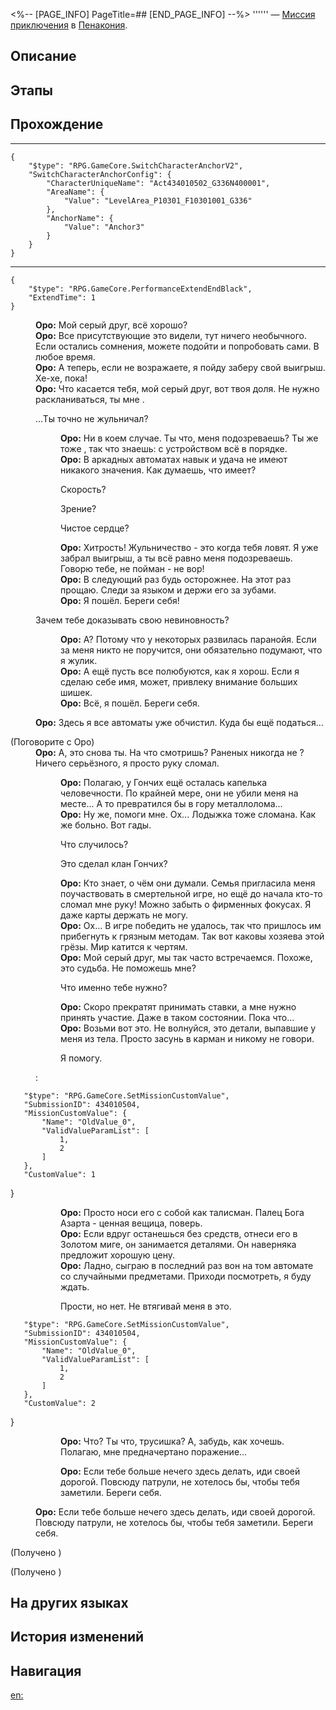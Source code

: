 <%-- [PAGE_INFO]
PageTitle=##
[END_PAGE_INFO] --%>
{{Дополнить|Диалоги.}}
{{Миссия Инфобокс
|id              = 4340105
|Название        = 
|Изображение     = Миссия .png
|Тип             = Миссия приключения
|Событие         = 
|Глава           = 
|Условия         = Завершена [[Миссия Освоения]] «[[Ночь по имени Нежность]]»
|Персонажи       = Оро; Первопроходец
|СтартЛокация    = [[Пенакония]] — [[Золотой миг]]
|Мир             = Пенакония
|Предыдущая      = 
|Следующая       = 
|Награды         = 
}}
'''''' — [[Миссия приключения]] в [[Пенакония]].

==Описание==
{{Описание|<!--официальное описание из Перекрёстка судеб-->}}

==Этапы==


==Прохождение==
{{Дополнить}}

----
<pre>{
	"$type": "RPG.GameCore.SwitchCharacterAnchorV2",
	"SwitchCharacterAnchorConfig": {
		"CharacterUniqueName": "Act434010502_G336N400001",
		"AreaName": {
			"Value": "LevelArea_P10301_F10301001_G336"
		},
		"AnchorName": {
			"Value": "Anchor3"
		}
	}
}</pre>
----
<pre>{
	"$type": "RPG.GameCore.PerformanceExtendEndBlack",
	"ExtendTime": 1
}</pre>
:'''Оро:''' Мой серый друг, всё хорошо?
:'''Оро:''' Все присутствующие это видели, тут ничего необычного. Если остались сомнения, можете подойти и попробовать сами. В любое время.
:'''Оро:''' А теперь, если не возражаете, я пойду заберу свой выигрыш. Хе-хе, пока!
:'''Оро:''' Что касается тебя, мой серый друг, вот твоя доля. Не нужно раскланиваться, ты мне {{MC|ж=помогла|м=помог}}.
:{{Диалог|Стрелка}} ...Ты точно не жульничал?
::'''Оро:''' Ни в коем случае. Ты что, меня подозреваешь? Ты же тоже {{MC|ж=играла|м=играл}}, так что знаешь: с устройством всё в порядке.
::'''Оро:''' В аркадных автоматах навык и удача не имеют никакого значения. Как думаешь, что имеет?
::{{Диалог|Стрелка}} Скорость?
::{{Диалог|Стрелка}} Зрение?
::{{Диалог|Стрелка}} Чистое сердце?
::'''Оро:''' Хитрость! Жульничество - это когда тебя ловят. Я уже забрал выигрыш, а ты всё равно меня подозреваешь. Говорю тебе, не пойман - не вор!
::'''Оро:''' В следующий раз будь осторожнее. На этот раз прощаю. Следи за языком и держи его за зубами.
::'''Оро:''' Я пошёл. Береги себя!
:{{Диалог|Стрелка}} Зачем тебе доказывать свою невиновность?
::'''Оро:''' А? Потому что у некоторых развилась паранойя. Если за меня никто не поручится, они обязательно подумают, что я жулик.
::'''Оро:''' А ещё пусть все полюбуются, как я хорош. Если я сделаю себе имя, может, привлеку внимание больших шишек.
::'''Оро:''' Всё, я пошёл. Береги себя.
:'''Оро:''' Здесь я все автоматы уже обчистил. Куда бы ещё податься...

;(Поговорите с Оро)
:'''Оро:''' А, это снова ты. На что смотришь? Раненых никогда не {{MC|ж=видела|м=видел}}? Ничего серьёзного, я просто руку сломал.
::'''Оро:''' Полагаю, у Гончих ещё осталась капелька человечности. По крайней мере, они не убили меня на месте... А то превратился бы в гору металлолома...
::'''Оро:''' Ну же, помоги мне. Ох... Лодыжка тоже сломана. Как же больно. Вот гады.
::{{Диалог|Стрелка}} Что случилось?
::{{Диалог|Стрелка}} Это сделал клан Гончих?
::'''Оро:''' Кто знает, о чём они думали. Семья пригласила меня поучаствовать в смертельной игре, но ещё до начала кто-то сломал мне руку! Можно забыть о фирменных фокусах. Я даже карты держать не могу.
::'''Оро:''' Ох... В игре победить не удалось, так что пришлось им прибегнуть к грязным методам. Так вот каковы хозяева этой грёзы. Мир катится к чертям.
::'''Оро:''' Мой серый друг, мы так часто встречаемся. Похоже, это судьба. Не поможешь мне?
::{{Диалог|Стрелка}} Что именно тебе нужно?
::'''Оро:''' Скоро прекратят принимать ставки, а мне нужно принять участие. Даже в таком состоянии. Пока что...
::'''Оро:''' Возьми вот это. Не волнуйся, это детали, выпавшие у меня из тела. Просто засунь в карман и никому не говори.
::{{Диалог|Стрелка}} Я помогу.
::<pre>{
	"$type": "RPG.GameCore.SetMissionCustomValue",
	"SubmissionID": 434010504,
	"MissionCustomValue": {
		"Name": "OldValue_0",
		"ValidValueParamList": [
			1,
			2
		]
	},
	"CustomValue": 1
}</pre>
:::{{Black Screen|Вы взяли блестящий металлический фрагмент из рук Бога Азарта. Он выглядит совершенно непримечательным. Из милосердия вы кладёте его в карман.}}
:::'''Оро:''' Просто носи его с собой как талисман. Палец Бога Азарта - ценная вещица, поверь.
:::'''Оро:''' Если вдруг останешься без средств, отнеси его {{Цвет|Ключевой|nobold=1|Фердинанду}} в Золотом миге, он занимается деталями. Он наверняка предложит хорошую цену.
:::'''Оро:''' Ладно, сыграю в последний раз вон на том автомате со случайными предметами. Приходи посмотреть, я буду ждать.
::{{Диалог|Стрелка}} Прости, но нет. Не втягивай меня в это.
::<pre>{
	"$type": "RPG.GameCore.SetMissionCustomValue",
	"SubmissionID": 434010504,
	"MissionCustomValue": {
		"Name": "OldValue_0",
		"ValidValueParamList": [
			1,
			2
		]
	},
	"CustomValue": 2
}</pre>
:::'''Оро:''' Что? Ты что, трусишка? А, забудь, как хочешь. Полагаю, мне предначертано поражение...
::'''Оро:''' Если тебе больше нечего здесь делать, иди своей дорогой. Повсюду патрули, не хотелось бы, чтобы тебя заметили. Береги себя.
:'''Оро:''' Если тебе больше нечего здесь делать, иди своей дорогой. Повсюду патрули, не хотелось бы, чтобы тебя заметили. Береги себя.

;(Получено {{Предмет|Ценная деталь Бога Азарта|20|x=1}})

;(Получено {{Предмет|Ненужная деталь Бога Азарта|20|x=1}})
{{Диалог Конец}}

==На других языках==
{{На других языках
|en   = 
|zhs  = 
|zht  = 
|ja   = 
|ko   = 
|es   = 
|fr   = 
|ru   = 
|th   = 
|vi   = 
|de   = 
|id   = 
|pt   = 
}}

==История изменений==
{{История изменений|3.5}}

==Навигация==
{{Миссия приключения Навбокс|Глава }}

[[en:]]
